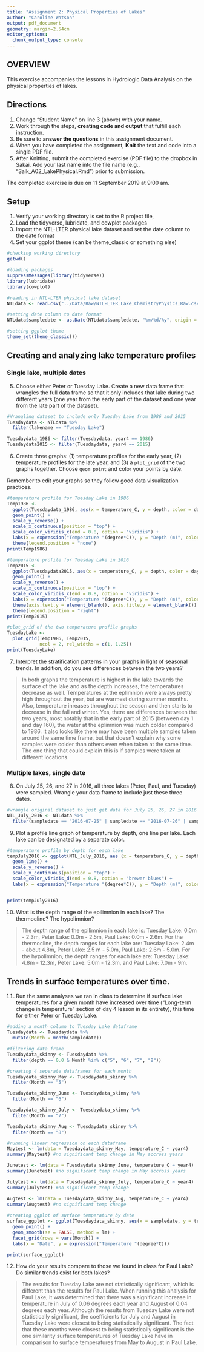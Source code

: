 ```yaml
---
title: "Assignment 2: Physical Properties of Lakes"
author: "Caroline Watson"
output: pdf_document
geometry: margin=2.54cm
editor_options: 
  chunk_output_type: console
---
```


## OVERVIEW

This exercise accompanies the lessons in Hydrologic Data Analysis on the physical properties of lakes. 

## Directions
1. Change "Student Name" on line 3 (above) with your name.
3. Work through the steps, **creating code and output** that fulfill each instruction.
4. Be sure to **answer the questions** in this assignment document.
6. When you have completed the assignment, **Knit** the text and code into a single PDF file.
8. After Knitting, submit the completed exercise (PDF file) to the dropbox in Sakai. Add your last name into the file name (e.g., "Salk_A02_LakePhysical.Rmd") prior to submission.

The completed exercise is due on 11 September 2019 at 9:00 am.

## Setup

1. Verify your working directory is set to the R project file, 
2. Load the tidyverse, lubridate, and cowplot packages
3. Import the NTL-LTER physical lake dataset and set the date column to the date format
4. Set your ggplot theme (can be theme_classic or something else)

```r
#checking working directory
getwd()

#loading packages
suppressMessages(library(tidyverse))
library(lubridate)
library(cowplot)

#reading in NTL-LTER physical lake dataset
NTLdata <- read.csv("../Data/Raw/NTL-LTER_Lake_ChemistryPhysics_Raw.csv")

#setting date column to date format
NTLdata$sampledate <- as.Date(NTLdata$sampledate, "%m/%d/%y", origin = "1970-01-01")

#setting ggplot theme
theme_set(theme_classic())

```

## Creating and analyzing lake temperature profiles

### Single lake, multiple dates

5. Choose either Peter or Tuesday Lake. Create a new data frame that wrangles the full data frame so that it only includes that lake during two different years (one year from the early part of the dataset and one year from the late part of the dataset).

```r

#Wrangling dataset to include only Tuesday Lake from 1986 and 2015
Tuesdaydata <- NTLdata %>%
  filter(lakename == "Tuesday Lake")

Tuesdaydata_1986 <- filter(Tuesdaydata, year4 == 1986)
Tuesdaydata2015 <- filter(Tuesdaydata, year4 == 2015)

```

6. Create three graphs: (1) temperature profiles for the early year, (2) temperature profiles for the late year, and (3) a `plot_grid` of the two graphs together. Choose `geom_point` and color your points by date. 

Remember to edit your graphs so they follow good data visualization practices.

```r

#temperature profile for Tuesday Lake in 1986
Temp1986 <- 
  ggplot(Tuesdaydata_1986, aes(x = temperature_C, y = depth, color = daynum)) +
  geom_point() +
  scale_y_reverse() +
  scale_x_continuous(position = "top") +
  scale_color_viridis_c(end = 0.8, option = "viridis") +
  labs(x = expression("Temperature "(degree*C)), y = "Depth (m)", color = "Ordinal Date") +
  theme(legend.position = "none")
print(Temp1986)

#temperature profile for Tuesday Lake in 2016
Temp2015 <- 
  ggplot(Tuesdaydata2015, aes(x = temperature_C, y = depth, color = daynum)) +
  geom_point() +
  scale_y_reverse() +
  scale_x_continuous(position = "top") +
  scale_color_viridis_c(end = 0.8, option = "viridis") +
  labs(x = expression("Temperature "(degree*C)), y = "Depth (m)", color = "Ordinal Date") +
  theme(axis.text.y = element_blank(), axis.title.y = element_blank()) +
  theme(legend.position = "right")
print(Temp2015)

#plot_grid of the two temperature profile graphs
TuesdayLake <- 
  plot_grid(Temp1986, Temp2015,
            ncol = 2, rel_widths = c(1, 1.25))
print(TuesdayLake)

```

7. Interpret the stratification patterns in your graphs in light of seasonal trends. In addition, do you see differences between the two years?

> In both graphs the temperature is highest in the lake towards the surface of the lake and as the depth increases, the temperatures decrease as well. Temperatures at the eplimnion were always pretty high throughout the year, but are warmest during summer months. Also, temperature inreases throughout the season and then starts to decrease in the fall and winter. Yes, there are differences between the two years, most notably that in the early part of 2015 (between day 1 and day 160), the water at the eplimnion was much colder compared to 1986. It also looks like there may have been multiple samples taken around the same time frame, but that doesn't explain why some samples were colder than others even when taken at the same time. The one thing that could explain this is if samples were taken at different locations.  

### Multiple lakes, single date 

8. On July 25, 26, and 27 in 2016, all three lakes (Peter, Paul, and Tuesday) were sampled. Wrangle your data frame to include just these three dates.

```r

#wrangle original dataset to just get data for July 25, 26, 27 in 2016
NTL_July_2016 <- NTLdata %>%
  filter(sampledate == "2016-07-25" | sampledate == "2016-07-26" | sampledate == "2016-07-27")

```

9. Plot a profile line graph of temperature by depth, one line per lake. Each lake can be designated by a separate color.

```r
#temperature profile by depth for each lake
tempJuly2016 <- ggplot(NTL_July_2016, aes (x = temperature_C, y = depth, color = lakename)) + 
  geom_line() +
  scale_y_reverse() +
  scale_x_continuous(position = "top") +
  scale_color_viridis_d(end = 0.8, option = "brewer blues") +
  labs(x = expression("Temperature "(degree*C)), y = "Depth (m)", color = "Lake")


print(tempJuly2016)

```

10. What is the depth range of the epilimnion in each lake? The thermocline? The hypolimnion?

> The depth range of the epilimnion in each lake is: Tuesday Lake: 0.0m - 2.3m, Peter Lake: 0.0m - 2.5m, Paul Lake: 0.0m - 2.6m. For the thermocline, the depth ranges for each lake are: Tuesday Lake: 2.4m - about 4.8m, Peter Lake: 2.5 m - 5.0m, Paul Lake: 2.6m - 5.0m. For the hypolimnion, the depth ranges for each lake are: Tuesday Lake: 4.8m - 12.3m, Peter Lake: 5.0m - 12.3m, and Paul Lake: 7.0m - 9m.
 
## Trends in surface temperatures over time. 
11. Run the same analyses we ran in class to determine if surface lake temperatures for a given month have increased over time ("Long-term change in temperature" section of day 4 lesson in its entirety), this time for either Peter or Tuesday Lake. 

```r

#adding a month column to Tuesday Lake dataframe
Tuesdaydata <- Tuesdaydata %>%
  mutate(Month = month(sampledate))

#filtering data frame
Tuesdaydata_skinny <- Tuesdaydata %>%
  filter(depth == 0.0 & Month %in% c("5", "6", "7", "8"))

#creating 4 seperate dataframes for each month
Tuesdaydata_skinny_May <- Tuesdaydata_skinny %>%
  filter(Month == "5")

Tuesdaydata_skinny_June <- Tuesdaydata_skinny %>%
  filter(Month == "6")

Tuesdaydata_skinny_July <- Tuesdaydata_skinny %>%
  filter(Month == "7")

Tuesdaydata_skinny_Aug <- Tuesdaydata_skinny %>%
  filter(Month == "8")

#running linear regression on each dataframe
Maytest <- lm(data = Tuesdaydata_skinny_May, temperature_C ~ year4)
summary(Maytest) #no significant temp change in May accross years

Junetest <- lm(data = Tuesdaydata_skinny_June, temperature_C ~ year4)
summary(Junetest) #no significant temp change in May accross years

Julytest <- lm(data = Tuesdaydata_skinny_July, temperature_C ~ year4)
summary(Julytest) #no significant temp change

Augtest <- lm(data = Tuesdaydata_skinny_Aug, temperature_C ~ year4)
summary(Augtest) #no significant temp change
 
#creating ggplot of surface temperature by date
surface_ggplot <- ggplot(Tuesdaydata_skinny, aes(x = sampledate, y = temperature_C)) +
  geom_point() +
  geom_smooth(se = FALSE, method = lm) +
  facet_grid(rows = vars(Month)) +
  labs(x = "Date", y = expression("Temperature "(degree*C)))

print(surface_ggplot)
```

12. How do your results compare to those we found in class for Paul Lake? Do similar trends exist for both lakes?

> The results for Tuesday Lake are not statistically significant, which is different than the results for Paul Lake. When running this analysis for Paul Lake, it was determined that there was a significant increase in temperature in July of 0.06 degrees each year and August of 0.04 degrees each year. Although the results from Tuesday Lake were not statistically significant, the coefficients for July and August in Tuesday Lake were closest to being statisticallly significant. The fact that these months were closest to being statistically significant is the one similarity surface temperatures of Tuesday Lake have in comparison to surface temperatures from May to August in Paul Lake.

